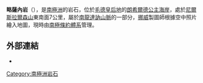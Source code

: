 {{coord|72|19|S|23|17|E|display=title}}

'''略薩內岩'''（{{lang-nn|Røysane}}），是[[南極洲|南極洲]]的岩石，位於[[毛德皇后地|毛德皇后地]]的[[朗希爾德公主海岸|朗希爾德公主海岸]]，處於[[尼爾斯拉爾森山|尼爾斯拉爾森山]]東南面7公里，屬於[[南龍達訥山脈|南龍達訥山脈]]的一部分，[[挪威|挪威]]製圖師根據空中照片繪入地圖，現時由[[南極條約體系|南極條約體系]]管理。

==外部連結==
* {{usgs-gazetteer}}

{{Antarctica-geo-stub}}
[[Category:南極洲岩石|Category:南極洲岩石]]